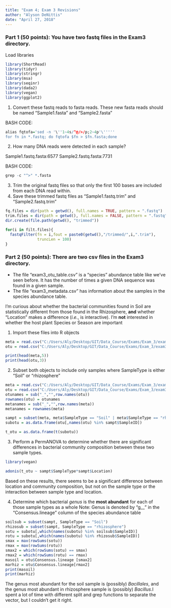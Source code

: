 ```yaml
---
title: "Exam 4; Exam 3 Revisions"
author: "Alyson DeNittis"
date: "April 27, 2018"
---
```



### Part 1 (50 points): You have two fastq files in the Exam3 directory.

Load libraries

```r
library(ShortRead)
library(tidyr)
library(stringr)
library(msa)
library(seqinr)
library(dada2)
library(vegan)
library(ggplot2)
```

1. Convert these fastq reads to fasta reads. These new fasta reads should be named "Sample1.fasta" and "Sample2.fasta"

BASH CODE:
```r
alias fqtofa='sed -n '\''1~4s/^@/>/p;2~4p'\''''' 
for fn in *.fastq; do fqtofa $fn > $fn.fasta;done
```

2. How many DNA reads were detected in each sample?

Sample1.fastq.fasta:6577
Sample2.fastq.fasta:7731

BASH CODE:
```r
grep -c "^>" *.fasta
```

3. Trim the original fastq files so that only the first 100 bases are included from each DNA read within.
4. Save these trimmed fastq files as "Sample1.fastq.trim" and "Sample2.fastq.trim"

```r
fq.files = dir(path = getwd(), full.names = TRUE, pattern = ".fastq")
trim.files = dir(path = getwd(), full.names = FALSE, pattern = ".fastq")
dir.create(file.path(getwd(), "trimmed"))

for(i in filt.files){
  fastqFilter(fn = i,fout = paste0(getwd(),"/trimmed/",i,".trim"),
              truncLen = 100)
}
```

### Part 2 (50 points): There are two csv files in the Exam3 directory.
+ The file "exam3_otu_table.csv" is a "species" abundance table like we've seen before. It has the number of times a given DNA sequence was found in a given sample.
+ The file "exam3_metadata.csv" has information about the samples in the species abundance table.

I'm curious about whether the bacterial communities found in Soil are statistically different from those found in the Rhizosphere, **and** whether "Location" makes a difference (*i.e.*, is interactive).
I'm **not** interested in whether the host plant Species or Season are important

1. Import these files into R objects

```r
meta = read.csv("C:/Users/Aly/Desktop/GIT/Data_Course/Exams/Exam_3/exam3_metadata.csv")
otu = read.csv("C:/Users/Aly/Desktop/GIT/Data_Course/Exams/Exam_3/exam3_otu_table.csv")
```
```r
print(head(meta,5))
print(head(otu,3))
```
2. Subset both objects to include only samples where SampleType is either "Soil" or "rhizosphere"

```r
meta = read.csv("C:/Users/Aly/Desktop/GIT/Data_Course/Exams/Exam_3/exam3_metadata.csv")
otu = read.csv("C:/Users/Aly/Desktop/GIT/Data_Course/Exams/Exam_3/exam3_otu_table.csv")
otunames = sub("_","",row.names(otu))
rownames(otu) = otunames
metanames = sub("_","",row.names(meta))
metanames = rownames(meta) 

sampt = subset(meta, meta$SampleType == "Soil" | meta$SampleType == "rhizosphere")
subotu = as.data.frame(otu[,names(otu) %in% sampt$SampleID])

t_otu = as.data.frame(t(subotu))


```

3. Perform a PermANOVA to determine whether there are significant differences in bacterial community composition between these two sample types.

 

```r
library(vegan)
```
```r
adonis(t_otu ~ sampt$SampleType*sampt$Location)

```

Based on these results, there seems to be a significant difference between location and community composition, but not on the sample type or the interaction between sample type and location.

4. Determine which bacterial *genus* is the **most abundant** for each of those sample types as a whole
Note: Genus is denoted by "g__" in the "Consensus.lineage" column of the species abundance table

```r
soilsub = subset(sampt, SampleType == "Soil")
rhizosub = subset(sampt, SampleType == "rhizosphere")
sotu = subotu[,which(names(subotu) %in% soilsub$SampleID)]
rotu = subotu[,which(names(subotu) %in% rhizosub$SampleID)]
smax = max(rowSums(sotu))
rmax = max(rowSums(rotu))
smax2 = which(rowSums(sotu) == smax)
rmax2 = which(rowSums(rotu) == rmax)
masoil = otu$Consensus.lineage [smax2]
marhiz = otu$Consensus.lineage[rmax2]
print(masoil)
print(marhiz)
```

The genus most abundant for the soil sample is (possibly) _Bacillales_, and the genus most abundant in rhizosphere sample is (possibly) _Bacillus_.I spent a lot of time with different split and grep functions to separate the vector, but I couldn't get it right. 
